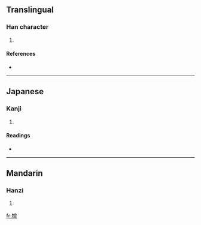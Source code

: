 ==Translingual==

===Han character===
{{Han char|rn=38|rad=女|as=13|sn=16|four=4848<sub>6</sub>|canj=女人一人 (VOMO)}}

# {{defn|Han|sort=女13}}

====References====
* {{Han ref|kx=0272.010|dkj=06764|dj=0540.030|hdz=21084.130|uh=5B10|ud=23312|bh=E957|bd=59735}}

----

==Japanese==

===Kanji===
{{ja-kanji|grade=|rs=女13}}

# {{defn|Japanese}}

====Readings====
* {{ja-readings|on=[[せん]] (sen), [[げん]] (gen), [[ぎん]] (gin), [[ごん]] (gon)|kun=[[すばやい]] (subayai), [[つつしむさま]] (tsutsushimusama)}}

----

==Mandarin==

===Hanzi===
{{cmn-hanzi|pin=[[xiān]] ([[xian1]])|wg=hsien<sup>1</sup>}}

# {{defn|Mandarin}}

[[fr:嬐]]